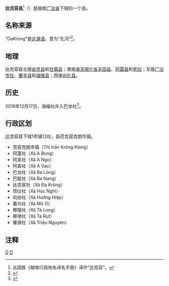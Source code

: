 {{Infobox Settlement
|name                   = 达克容县
|settlement_type        = 县
|official_name          = 
|other_name             = 
|native_name            = {{lang|vi|Huyện Đakrông}}
|nickname               = 
|motto                  = 
|image_skyline          = Tour of the DMZ, Vietnam (16913670028).jpg
|imagesize              = 
|image_caption          = 
|image_flag             = 
|flag_size              = 
|image_seal             = 
|seal_size              = 
|image_shield           = 
|shield_size            = 
|image_blank_emblem     = 
|blank_emblem_size      = 
|image_map              = {{Infobox mapframe|frame-width=250|zoom=10}}
|mapsize                = 
|map_caption            = 
|image_map1             = 
|mapsize1               = 
|map_caption1           = 
|pushpin_map            = Vietnam
|pushpin_label_position = bottom
|pushpin_map_caption    = 
|pushpin_map1           = 
|pushpin_label_position1= 
|pushpin_map_caption1   = 
|subdivision_type       = 国家
|subdivision_name       = {{flag|Vietnam}}
|subdivision_type1      = [[越南行政区划|省]]
|subdivision_name1      = [[广治省|广治省]]
|subdivision_type2      = 行政区划
|subdivision_name2      = 1市镇12社
|subdivision_type3      = 
|subdivision_name3      = 
|seat_type              = 县莅
|seat                   = {{link-vi|克容克朗市镇|Krông Klang}}
|government_type        = 
|leader_title           = 
|leader_name            = 
|leader_title1          = 
|leader_name1           = 
|established_title      = 
|established_date       = 
|area_magnitude         = 
|unit_pref              = 
|area_footnotes         = 
|area_total_km2         = 1233.32
|area_land_km2          = 
|area_water_km2         = 
|area_water_percent     = 
|area_urban_km2         = 
|area_metro_km2         = 
|population_as_of       = 2019年
|population_footnotes   = 
|population_note        = 
|population_total       = 43208
|population_density_km2 = auto
|population_metro             = 
|population_density_metro_km2 = 
|population_urban             = 
|population_density_urban_km2 = 
|timezone               = [[越南标准时间|越南标准时间]]
|utc_offset             = +7
|elevation_footnotes    = 
|elevation_m            = 
|coor_type              = 
|coordinates            = 
|postal_code_type       = 
|postal_code            = 
|area_code              = 
|website                = [http://dakrong.quangtri.gov.vn 达克容县电子信息门户网站]
|footnotes              = 
}}
'''达克容县'''<ref>丛国胜《越南行政地名译名手册》译作“达克容”。</ref>（{{vie|v='''Huyện Đa Krông'''}}）是越南[[广治省|广治省]]下辖的一个县。

==名称来源==
“DaKrong”是[[达渥族|达渥语]]，意为“孔河”<ref>{{Cite web |url=http://tapchisonghuong.com.vn/tin-tuc/p37/c51/n6215/Truyen-thuyet-song-Da-Krong.html |title=达克容传说 |access-date=2018-01-13 |archive-date=2020-11-04 |archive-url=https://web.archive.org/web/20201104221403/http://tapchisonghuong.com.vn/tin-tuc/p37/c51/n6215/Truyen-thuyet-song-Da-Krong.html |dead-url=no }}</ref>。

==地理==
达克容县北接[[由灵县|由灵县]]和[[甘露县|甘露县]]；南接[[承天顺化省|承天顺化省]][[丰田县_(承天顺化省)|丰田县]]、[[阿雷县|阿雷县]]和[[老挝|老挝]]；东接[[广治市社|广治市社]]、[[肇丰县|肇丰县]]和[[海陵县_(越南)|海陵县]]；西接[[向化县|向化县]]。

==历史==
2019年12月17日，海福社并入巴龙社<ref>{{Cite web |url=http://vanban.chinhphu.vn/portal/page/portal/chinhphu/hethongvanban?mode=detail&document_id=198697 |title=Nghị quyết số 832/NQ-UBTVQH14 của ỦY BAN THƯỜNG VỤ QUỐC HỘI : Về việc sắp xếp các đơn vị hành chính cấp xã thuộc tỉnh Quảng Trị |accessdate=2019-12-31 |archive-date=2020-02-03 |archive-url=https://web.archive.org/web/20200203182021/http://vanban.chinhphu.vn/portal/page/portal/chinhphu/hethongvanban?mode=detail&document_id=198697 |dead-url=yes }}</ref>。

==行政区划==
达克容县下辖1市镇12社，县莅克容克朗市镇。
*克容克朗市镇（Thị trấn Krông Klang）
*阿蓬社（Xã A Bung）
*阿吴社（Xã A Ngo）
*阿杳社（Xã A Vao）
*巴龙社（Xã Ba Lòng）
*巴能社（Xã Ba Nang）
*达克容社（Xã Đa Krông）
*顼仪社（Xã Húc Nghì）
*向协社（Xã Hướng Hiệp）
*暮鸟社（Xã Mò Ó）
*椰隆社（Xã Tà Long）
*椰律社（Xã Tà Rụt）
*肇源社（Xã Triệu Nguyên）

==注释==
{{reflist}}

{{广治省行政区划}}
{{越南北中部之县市镇区域划分}}

[[Category:越南县份|D]]
[[Category:广治省|D]]